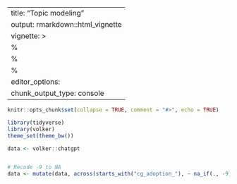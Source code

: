 
---
title: "Topic modeling"
output: rmarkdown::html_vignette
vignette: >
  %\VignetteIndexEntry{Topic modeling}
  %\VignetteEncoding{UTF-8}
  %\VignetteEngine{knitr::rmarkdown}
editor_options: 
  chunk_output_type: console
---

```r
knitr::opts_chunk$set(collapse = TRUE, comment = "#>", echo = TRUE)

library(tidyverse)
library(volker)
theme_set(theme_bw())

data <- volker::chatgpt


# Recode -9 to NA
data <- mutate(data, across(starts_with("cg_adoption_"), ~ na_if(., -9)))

```


```r



```
